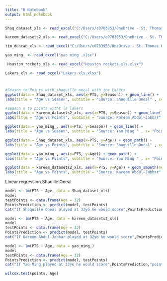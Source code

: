 ---
title: "R Notebook"
output: html_notebook
---
```{r}
Shaq_dataset_xls <- read_excel("C:/Users/c0783953/OneDrive - St. Thomas University/Shaq.dataset.xls.xlsx")
```

```{r}
kareem_datasets2_xls <- read_excel("C:/Users/c0783953/OneDrive - St. Thomas University/kareem.datasets2.xls.xlsx")
```

```{r}
tim_duncan_xls <- read_excel("C:/Users/c0783953/OneDrive - St. Thomas University/tim duncan.xls.xlsx")
```


```{r}
yao_ming_ <- read_excel("yao ming .xlsx")
```


```{r}
 Houston_rockets_xls <- read_excel("Houston rockets.xls.xlsx")
```

```{r}
Lakers_xls <- read_excel("Lakers.xls.xlsx")
```
#
```{r}
#Season to Points with shaquille oneal with the Lakers
ggplot(data = Shaq_dataset_xls, aes(x=PTS, y=Season)) + geom_line() +
labs(title = "Age vs Season", subtitle = "Source: Shaquille Oneal" , x= "Points", y= "Season")
```

```{r}
#season n to points witht la lakers
ggplot(data = kareem_datasets2_xls, aes(x=PTS, y=Season)) + geom_line() +
labs(title = "Age vs Points", subtitle = "Source: Kareem Abdul-Jabbar" , x= "Points", y= "Age")
```

```{r}
ggplot(data = yao_ming_, aes(x=PTS, y=Season)) + geom_line() +
labs(title = "Age vs Season", subtitle = "Source: Yao Ming " , x= "Points", y= "Season")
```



```{r}
ggplot(data = Shaq_dataset_xls, aes(x=PTS, y=Age)) + geom_path() +
labs(title = "Age vs Points", subtitle = "Source: Shaquille Oneal" , x= "Points", y= "Age")
```

```{r}
ggplot(data = yao_ming_, aes(x=PTS, y=Age)) + geom_path() +
labs(title = "Age vs Points", subtitle = "Source: Yao Ming " , x= "Points", y= "Age")
```


```{r}
ggplot(data = kareem_datasets2_xls, aes(x=PTS, y=Age)) + geom_smooth(method = "lm") +
labs(title = "Age vs Points", subtitle = "Source: Kareem Abdul-Jabbar" , x= "Points", y= "Age")
```










Linear regression Shauille Oneal
```{r}
model <- lm(PTS ~ Age, data = Shaq_dataset_xls)
model
testPoints <- data.frame(Age = 32)
PointsPrediction <- predict(model, testPoints)
cat("If Shaquille Oneal played at 32yo he would score",PointsPrediction,"points")
```

```{r}
model <- lm(PTS ~ Age, data = kareem_datasets2_xls)
model
testPoints <- data.frame(Age = 32)
PointsPrediction <- predict(model, testPoints)
cat("If Kareem Abdul-Jabbar played at 32yo he would score",PointsPrediction,"points")
```

```{r}
model <- lm(PTS ~ Age, data = yao_ming_)
model
testPoints <- data.frame(Age = 32)
PointsPrediction <- predict(model, testPoints)
cat("If Yao Ming played at 32yo he would score",PointsPrediction,"points")
```

```{r}
wilcox.test(points, Age)
```


